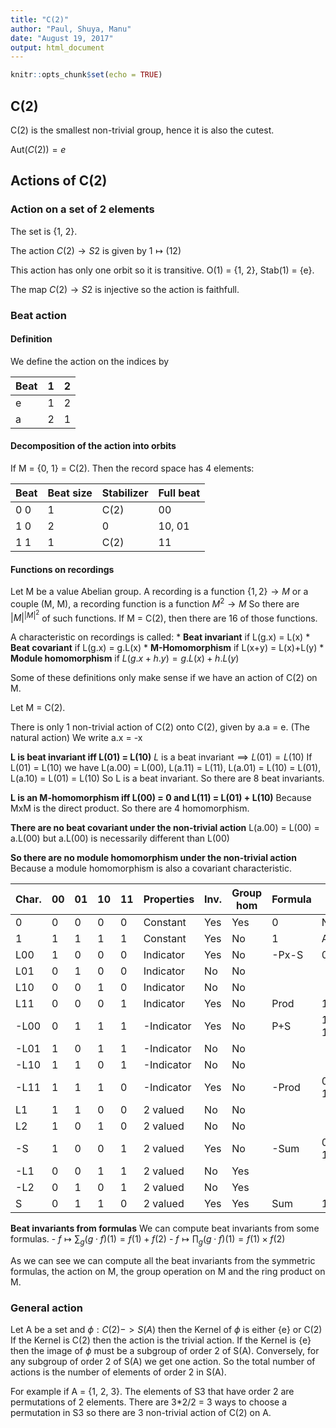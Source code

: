 ```yaml
---
title: "C(2)"
author: "Paul, Shuya, Manu"
date: "August 19, 2017"
output: html_document
---
```


```r
knitr::opts_chunk$set(echo = TRUE)
```

## C(2)

C(2) is the smallest non-trivial group, hence it is also the cutest.

$\mathrm{Aut}(C(2)) = {e}$

## Actions of C(2)

### Action on a set of 2 elements

The set is {1, 2}.

The action $C(2) \rightarrow S2$ is given by $1 \mapsto (1 2)$

This action has only one orbit so it is transitive. O(1) = {1, 2}, Stab(1) = {e}.

The map $C(2) \rightarrow S2$ is injective so the action is faithfull.

### Beat action

#### Definition

We define the action on the indices by

|Beat  | 1 | 2 |
|------|---|---|
|e     | 1 | 2 |
|a     | 2 | 1 |

#### Decomposition of the action into orbits

If M = {0, 1} = C(2). Then the record space has 4 elements:

| Beat | Beat size | Stabilizer | Full beat |
|------|-----------|------------|-----------|
| 0 0  | 1         | C(2)       | 00        |
| 1 0  | 2         | 0          | 10, 01    |
| 1 1  | 1         | C(2)       | 11        |


#### Functions on recordings

Let M be a value Abelian group. A recording is a function $\{1, 2\} \rightarrow M$ or a couple (M, M), a recording function is a function
$M^2 \rightarrow M$
So there are $|M|^{|M|^2}$ of such functions. If M = C(2), then there are 16 of those functions.

A characteristic on recordings is called:
* **Beat invariant** if L(g.x) = L(x)
* **Beat covariant** if L(g.x) = g.L(x)
* **M-Homomorphism** if L(x+y) = L(x)+L(y)
* **Module homomorphism** if $L(g.x+h.y) = g.L(x) + h.L(y)$

Some of these definitions only make sense if we have an action of C(2) on M.

Let M = C(2). 

There is only 1 non-trivial action of C(2) onto C(2), given by a.a = e. (The natural action)
We write a.x = -x

**L is beat invariant iff L(01) = L(10)**
$L \textrm{ is a beat invariant} \implies L(01) = L(10)$
If L(01) = L(10) we have L(a.00) = L(00), L(a.11) = L(11), L(a.01) = L(10) = L(01), L(a.10) = L(01) = L(10) So L is a beat invariant.
So there are 8 beat invariants.

**L is an M-homomorphism iff L(00) = 0 and L(11) = L(01) + L(10)**
Because MxM is the direct product.
So there are 4 homomorphism.

**There are no beat covariant under the non-trivial action**
L(a.00) = L(00) = a.L(00) but a.L(00) is necessarily different than L(00)

**So there are no module homomorphism under the non-trivial action**
Because a module homomorphism is also a covariant characteristic.


| Char. | 00 | 01 | 10 | 11 | Properties | Inv. | Group hom | Formula | Sel    |
|-------|----|----|----|----|------------|------|-----------|---------|--------|
| 0     | 0  | 0  | 0  | 0  | Constant   | Yes  | Yes       | 0       | None   |
| 1     | 1  | 1  | 1  | 1  | Constant   | Yes  | No        | 1       | All    |
| L00   | 1  | 0  | 0  | 0  | Indicator  | Yes  | No        | -Px-S   | 00     |
| L01   | 0  | 1  | 0  | 0  | Indicator  | No   | No        |         |        |
| L10   | 0  | 0  | 1  | 0  | Indicator  | No   | No        |         |        |
| L11   | 0  | 0  | 0  | 1  | Indicator  | Yes  | No        | Prod    | 11     |
| -L00  | 0  | 1  | 1  | 1  | -Indicator | Yes  | No        | P+S     | 10, 11 |
| -L01  | 1  | 0  | 1  | 1  | -Indicator | No   | No        |         |        |
| -L10  | 1  | 1  | 0  | 1  | -Indicator | No   | No        |         |        |
| -L11  | 1  | 1  | 1  | 0  | -Indicator | Yes  | No        | -Prod   | 00, 10 |
| L1    | 1  | 1  | 0  | 0  | 2 valued   | No   | No        |         |        |
| L2    | 1  | 0  | 1  | 0  | 2 valued   | No   | No        |         |        |
| -S    | 1  | 0  | 0  | 1  | 2 valued   | Yes  | No        | -Sum    | 00, 11 |
| -L1   | 0  | 0  | 1  | 1  | 2 valued   | No   | Yes       |         |        |
| -L2   | 0  | 1  | 0  | 1  | 2 valued   | No   | Yes       |         |        |
| S     | 0  | 1  | 1  | 0  | 2 valued   | Yes  | Yes       | Sum     | 10     |

**Beat invariants from formulas**
We can compute beat invariants from some formulas.
- $f \mapsto \sum_g (g \cdot f)(1)  = f(1) + f(2)$
- $f \mapsto \prod_g (g \cdot f)(1) = f(1) \times f(2)$

As we can see we can compute all the beat invariants from the symmetric formulas, the action on M, the group operation on M and the ring product on M.

### General action

Let A be a set and $\phi: C(2) -> S(A)$ then the Kernel of $\phi$ is either {e} or C(2)
If the Kernel is C(2) then the action is the trivial action. If the Kernel is {e} then the image of $\phi$ must be a subgroup of order 2 of S(A). Conversely, for any subgroup of order 2 of S(A) we get one action. So the total number of actions is the number of elements of order 2 in S(A).

For example if A = {1, 2, 3}. The elements of S3 that have order 2 are permutations of 2 elements. There are 3*2/2 = 3 ways to choose a permutation in S3 so there are 3 non-trivial action of C(2) on A.